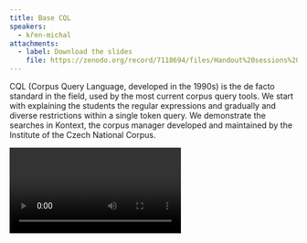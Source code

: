 ```yaml
---
title: Base CQL
speakers:
  - křen-michal
attachments:
  - label: Download the slides
    file: https://zenodo.org/record/7118694/files/Handout%20sessions%201.4%20and%202.2%20-%20CQL%20cheat%20sheet.pdf
---
```

CQL (Corpus Query Language, developed in the 1990s) is the de facto standard in the field, used by the most current corpus query tools. We start with explaining the students the regular expressions and gradually and diverse restrictions within a single token query. We demonstrate the searches in Kontext, the corpus manager developed and maintained by the Institute of the Czech National Corpus.

<Video provider="youtube" id="4WX4tD7-eTA">
  Session 4 - Base CQL
</Video>

<Speakers>
  <Speaker speaker="křen-michal" />
</Speakers>

